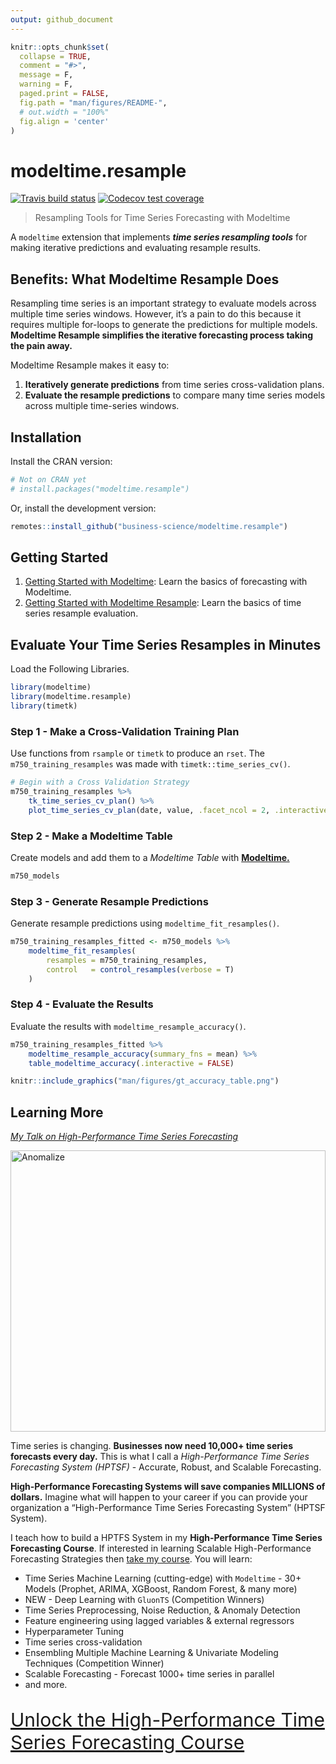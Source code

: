 ```yaml
---
output: github_document
---
```


<!-- README.md is generated from README.Rmd. Please edit that file -->

```r
knitr::opts_chunk$set(
  collapse = TRUE,
  comment = "#>",
  message = F,
  warning = F,
  paged.print = FALSE,
  fig.path = "man/figures/README-",
  # out.width = "100%"
  fig.align = 'center'
)
```

# modeltime.resample

<!-- badges: start -->
[![Travis build status](https://travis-ci.com/business-science/modeltime.resample.svg?branch=master)](https://travis-ci.com/business-science/modeltime.resample)
[![Codecov test coverage](https://codecov.io/gh/business-science/modeltime.resample/branch/master/graph/badge.svg)](https://codecov.io/gh/business-science/modeltime.resample?branch=master)
<!-- badges: end -->

> Resampling Tools for Time Series Forecasting with Modeltime


A `modeltime` extension that implements ___time series resampling tools___ for making iterative predictions and evaluating resample results.

## Benefits: What Modeltime Resample Does

Resampling time series is an important strategy to evaluate models across multiple time series windows. However, it's a pain to do this because it requires multiple for-loops to generate the predictions for multiple models. __Modeltime Resample simplifies the iterative forecasting process taking the pain away.__

Modeltime Resample makes it easy to:

1. __Iteratively generate predictions__ from time series cross-validation plans.
2. __Evaluate the resample predictions__ to compare many time series models across multiple time-series windows.

## Installation

Install the CRAN version:

``` r
# Not on CRAN yet
# install.packages("modeltime.resample")
```

Or, install the development version:

``` r
remotes::install_github("business-science/modeltime.resample")
```

## Getting Started

1. [Getting Started with Modeltime](https://business-science.github.io/modeltime/articles/getting-started-with-modeltime.html): Learn the basics of forecasting with Modeltime. 
2. [Getting Started with Modeltime Resample](https://business-science.github.io/modeltime.resample/articles/getting-started-with-modeltime-resample.html): Learn the basics of time series resample evaluation. 


 

## Evaluate Your Time Series Resamples in Minutes

Load the Following Libraries. 

```r
library(modeltime)
library(modeltime.resample)
library(timetk)
```

### Step 1 - Make a Cross-Validation Training Plan

Use functions from `rsample` or `timetk` to produce an `rset`. The `m750_training_resamples` was made with `timetk::time_series_cv()`.

```r
# Begin with a Cross Validation Strategy
m750_training_resamples %>%
    tk_time_series_cv_plan() %>%
    plot_time_series_cv_plan(date, value, .facet_ncol = 2, .interactive = FALSE)
```

### Step 2 - Make a Modeltime Table

Create models and add them to a _Modeltime Table_ with [__Modeltime.__](https://business-science.github.io/modeltime/articles/getting-started-with-modeltime.html)

```r
m750_models
```


### Step 3 - Generate Resample Predictions

Generate resample predictions using `modeltime_fit_resamples()`.

```r
m750_training_resamples_fitted <- m750_models %>%
    modeltime_fit_resamples(
        resamples = m750_training_resamples,
        control   = control_resamples(verbose = T)
    )
```

### Step 4 - Evaluate the Results

Evaluate the results with `modeltime_resample_accuracy()`.

```r
m750_training_resamples_fitted %>%
    modeltime_resample_accuracy(summary_fns = mean) %>%
    table_modeltime_accuracy(.interactive = FALSE)
```

```r
knitr::include_graphics("man/figures/gt_accuracy_table.png")
```


## Learning More

[_My Talk on High-Performance Time Series Forecasting_](https://youtu.be/elQb4VzRINg)

<a href="https://www.youtube.com/embed/elQb4VzRINg" target="_blank"><img src="http://img.youtube.com/vi/elQb4VzRINg/0.jpg" alt="Anomalize" width="100%" height="450"/></a>



Time series is changing. __Businesses now need 10,000+ time series forecasts every day.__ This is what I call a _High-Performance Time Series Forecasting System (HPTSF)_ - Accurate, Robust, and Scalable Forecasting. 

 __High-Performance Forecasting Systems will save companies MILLIONS of dollars.__ Imagine what will happen to your career if you can provide your organization a "High-Performance Time Series Forecasting System" (HPTSF System).

I teach how to build a HPTFS System in my __High-Performance Time Series Forecasting Course__. If interested in learning Scalable High-Performance Forecasting Strategies then [take my course](https://university.business-science.io/p/ds4b-203-r-high-performance-time-series-forecasting). You will learn:

- Time Series Machine Learning (cutting-edge) with `Modeltime` - 30+ Models (Prophet, ARIMA, XGBoost, Random Forest, & many more)
- NEW - Deep Learning with `GluonTS` (Competition Winners)
- Time Series Preprocessing, Noise Reduction, & Anomaly Detection
- Feature engineering using lagged variables & external regressors
- Hyperparameter Tuning
- Time series cross-validation
- Ensembling Multiple Machine Learning & Univariate Modeling Techniques (Competition Winner)
- Scalable Forecasting - Forecast 1000+ time series in parallel
- and more.

<p class="text-center" style="font-size:30px;">
<a href="https://university.business-science.io/p/ds4b-203-r-high-performance-time-series-forecasting">Unlock the High-Performance Time Series Forecasting Course</a>
</p>


